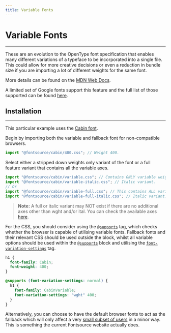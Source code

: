 ```yaml
---
title: Variable Fonts
---
```


# Variable Fonts

---

These are an evolution to the OpenType font specification that enables many different variations of a typeface to be incorporated into a single file. This could allow for more creative decisions or even a reduction in bundle size if you are importing a lot of different weights for the same font.

More details can be found on the [MDN Web Docs](https://developer.mozilla.org/en-US/docs/Web/CSS/CSS_Fonts/Variable_Fonts_Guide).

A limited set of Google fonts support this feature and the full list of those supported can be found [here](https://fonts.google.com/variablefonts).

## Installation

---

This particular example uses the [Cabin font](https://fonts.google.com/specimen/Cabin).

Begin by importing both the variable and fallback font for non-compatible browsers.

```jsx
import "@fontsource/cabin/400.css"; // Weight 400.
```

Select either a stripped down weights only variant of the font or a full feature variant that contains all the variable axes.

```jsx
import "@fontsource/cabin/variable.css"; // Contains ONLY variable weights and no other axes.
import "@fontsource/cabin/variable-italic.css"; // Italic variant.
// Or
import "@fontsource/cabin/variable-full.css"; // This contains ALL variable axes. Font files are larger.
import "@fontsource/cabin/variable-full-italic.css"; // Italic variant.
```

> **Note:** A full or italic variant may NOT exist if there are no additional axes other than wght and/or ital. You can check the available axes [here](https://fonts.google.com/variablefonts).

For the CSS, you should consider using the [`@supports`](https://developer.mozilla.org/en-US/docs/Web/CSS/@supports) tag, which checks whether the browser is capable of utilising variable fonts. Fallback fonts and their relevant CSS should be used outside the block, whilst all variable options should be used within the [`@supports`](https://developer.mozilla.org/en-US/docs/Web/CSS/@supports) block and utilising the [`font-variation-settings`](https://developer.mozilla.org/en-US/docs/Web/CSS/font-variation-settings) tag.

```css
h1 {
  font-family: Cabin;
  font-weight: 400;
}

@supports (font-variation-settings: normal) {
  h1 {
    font-family: CabinVariable;
    font-variation-settings: "wght" 400;
  }
}
```

Alternatively, you can choose to have the default browser fonts to act as the fallback which will only affect a very [small subset of users](https://caniuse.com/variable-fonts) in a minor way. This is something the current Fontsource website actually does.
